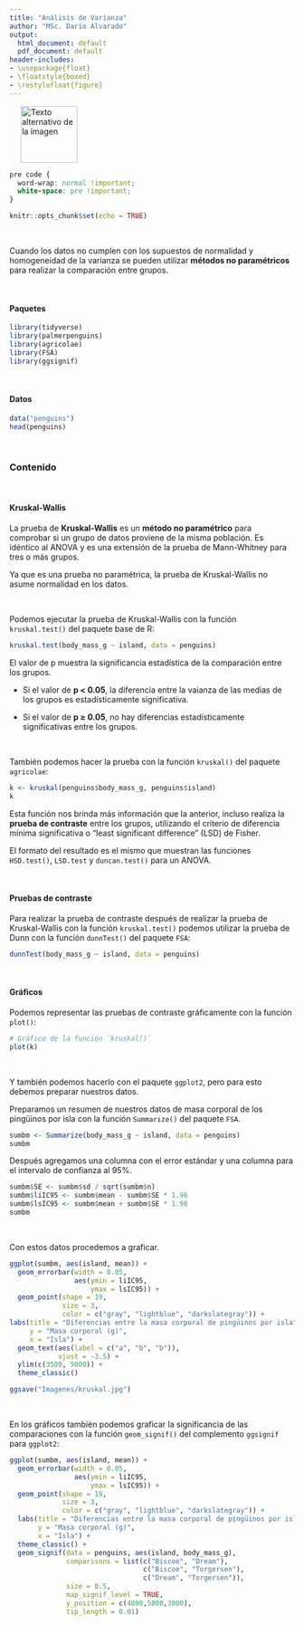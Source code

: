 ```yaml
---
title: "Análisis de Varianza"
author: "MSc. Darío Alvarado"
output:
  html_document: default
  pdf_document: default
header-includes:
- \usepackage{float}
- \floatstyle{boxed}
- \restylefloat{figure}
---
```


<div style="display:flex; align-items:center;">
  <img src="Imagenes/HNBI_LOGO1.jpeg" alt="Texto alternativo de la imagen" style="width:100px; margin-left:20px;">
  </div>

```css
pre code {
  word-wrap: normal !important;
  white-space: pre !important;
}
```

```r
knitr::opts_chunk$set(echo = TRUE)
```

<br>

Cuando los datos no cumplen con los supuestos de normalidad y homogeneidad de la varianza se pueden utilizar **métodos no paramétricos** para realizar la comparación entre grupos.

<br>

#### Paquetes

```r
library(tidyverse)
library(palmerpenguins)
library(agricolae)
library(FSA)
library(ggsignif)
```

<br>

#### Datos

```r
data("penguins")
head(penguins)
```

<br>

### Contenido{.tabset .tabset-pills}

<br>

#### Kruskal-Wallis

La prueba de **Kruskal-Wallis** es un **método no paramétrico** para comprobar si un grupo de datos proviene de la misma población. Es idéntico al ANOVA y es una extensión de la prueba de Mann-Whitney para tres o más grupos.

Ya que es una prueba no paramétrica, la prueba de Kruskal-Wallis no asume normalidad en los datos.

<br>

Podemos ejecutar la prueba de Kruskal-Wallis con la función `kruskal.test()` del paquete base de R:

```r
kruskal.test(body_mass_g ~ island, data = penguins)
```

El valor de p muestra la significancia estadística de la comparación entre los grupos. 

- Si el valor de **p < 0.05**, la diferencia entre la vaianza de las medias de los grupos es estadísticamente significativa. 

- Si el valor de **p ≥ 0.05**, no hay diferencias estadísticamente significativas entre los grupos.

<br>

También podemos hacer la prueba con la función `kruskal()` del paquete `agricolae`:

```r
k <- kruskal(penguins$body_mass_g, penguins$island)
k
```

Esta función nos brinda más información que la anterior, incluso realiza la **prueba de contraste** entre los grupos, utilizando el criterio de diferencia mínima significativa o "least significant difference" (LSD) de Fisher. 

El formato del resultado es el mismo que muestran las funciones `HSD.test()`, `LSD.test` y `duncan.test()` para un ANOVA.

<br>

#### Pruebas de contraste

Para realizar la prueba de contraste después de realizar la prueba de Kruskal-Wallis con la función `kruskal.test()` podemos utilizar la prueba de Dunn con la función `dunnTest()` del paquete `FSA`:

```r
dunnTest(body_mass_g ~ island, data = penguins)
```

<br>

#### Gráficos

Podemos representar las pruebas de contraste gráficamente con la función `plot()`:

```r
# Gráfico de la función `kruskal()`
plot(k)
```

<br>

Y también podemos hacerlo con el paquete `ggplot2`, pero para esto debemos preparar nuestros datos.

Preparamos un resumen de nuestros datos de masa corporal de los pingüinos por isla con la función `Summarize()` del paquete `FSA`.

```r
sumbm <- Summarize(body_mass_g ~ island, data = penguins)
sumbm
```

Después agregamos una columna con el error estándar  y una columna para el intervalo de confianza al 95%.

```r
sumbm$SE <- sumbm$sd / sqrt(sumbm$n)
sumbm$liIC95 <- sumbm$mean - sumbm$SE * 1.96
sumbm$lsIC95 <- sumbm$mean + sumbm$SE * 1.96
sumbm
```

<br>

Con estos datos procedemos a graficar.

```r
ggplot(sumbm, aes(island, mean)) +
  geom_errorbar(width = 0.05, 
                aes(ymin = liIC95, 
                    ymax = lsIC95)) +
  geom_point(shape = 19, 
             size = 3, 
             color = c("gray", "lightblue", "darkslategray")) +
labs(title = "Diferencias entre la masa corporal de pingüinos por isla",
     y = "Masa corporal (g)",
     x = "Isla") +
  geom_text(aes(label = c("a", "b", "b")), 
            vjust = -3.5) +
  ylim(c(3500, 5000)) +
  theme_classic()
```

```r
ggsave("Imagenes/kruskal.jpg")
```

<br>

En los gráficos también podemos graficar la significancia de las comparaciones con la función `geom_signif()` del complemento `ggsignif` para `ggplot2`:

```r
ggplot(sumbm, aes(island, mean)) +
  geom_errorbar(width = 0.05, 
                aes(ymin = liIC95, 
                    ymax = lsIC95)) +
  geom_point(shape = 19, 
             size = 3, 
             color = c("gray", "lightblue", "darkslategray")) +
  labs(title = "Diferencias entre la masa corporal de pingüinos por isla",
       y = "Masa corporal (g)",
       x = "Isla") +
  theme_classic() +
  geom_signif(data = penguins, aes(island, body_mass_g),
              comparisons = list(c("Biscoe", "Dream"),
                                 c("Biscoe", "Torgersen"),
                                 c("Dream", "Torgersen")),
              size = 0.5,
              map_signif_level = TRUE,
              y_position = c(4800,5000,3800),
              tip_length = 0.01)
```

